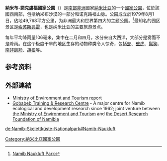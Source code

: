 {{Infobox protected area
| name = 納米布-諾克盧福國家公園
| name = Namib-Naukluft National Park
| alt_name = 
| iucn_category = II
| photo = Namib_Naukluft_-_Sand_Dunes_2011_-_detail_1920_x_1080.jpg
| photo_width = 300
| photo_caption = 納米比亞納米布-諾克盧夫特國家公園的沙丘。較舊的沙丘呈紅色且較大，較新的沙丘呈黃褐色。
| map =
| map_caption = 
| locator_x = 162
| locator_y = 70
| location = {{flag|Namibia}}
| nearest_city = 
| lat_d = 24
| lat_m = 32
| lat_s = 47
| lat_NS = S
| long_d = 15
| long_m = 19
| long_s = 47
| long_EW = E
| area = 49,768平方公里
| established = 1979年8月1日
| visitation_num = 
| visitation_year = 
| governing_body = 
}}

'''納米布-諾克盧福國家公園'''（'''{{lang|en|Namib-Naukluft National Park}}'''）是[[南部非洲|南部非洲]]國家[[納米比亞|納米比亞]]的一个[[國家公園|國家公園]]，位於該國西南部，包括纳米布沙漠的一部分和诺克路福山脉。公园成立於1979年8月1日，佔地49,768平方公里，为非洲最大和世界第四大的主题公园。<ref>[http://www.namibweb.com/naukluft.htm Namib Naukluft Park]</ref>最知名的园区景区是[[處死湖|索苏斯弗雷]]，也是纳米比亚的主要旅游景点。

每年平均降雨量106毫米，集中在二月和四月，水分来自大西洋，大部分是雾而不是降雨。在这个极度干旱的地区生存的动物种类令人惊奇，包括[[蛇|蛇]]、[[壁虎|壁虎]]、[[鬣狗科|鬣狗]]、[[南非劍羚|南非劍羚]]、[[胡狼|胡狼]]等。

==参考资料==
{{reflist}}

==外部連結==
*[https://web.archive.org/web/20080828092359/http://www.met.gov.na/publications/policy/Namib%20Naukluft%20Park%20Management%20Plan.pdf Ministry of Environment and Tourism report]
*[https://web.archive.org/web/20080417071306/http://www.gobabeb.org/index.htm Gobabeb Training & Research Centre ] - A major centre for Namib ecological and development research since 1962; joint venture between [http://www.met.gov.na the Ministry of Environment and Tourism] {{Wayback|url=http://www.met.gov.na/ |date=20100715185720 }} and [https://web.archive.org/web/20060421024343/http://www.drfn.org.na/index.htm the Desert Research Foundation of Namibia]

{{Namibia-stub}}
{{DEFAULTSORT:Namib-Naukluft}}
[[Category:納米比亞國家公園|Category:納米比亞國家公園]]

[[de:Namib-Skelettküste-Nationalpark#Namib-Naukluft|de:Namib-Skelettküste-Nationalpark#Namib-Naukluft]]
